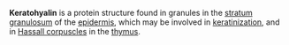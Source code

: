 {{copy to wiktionary}} 
{{unsourced}}
'''Keratohyalin''' is a protein structure found in granules in the [[stratum granulosum]] of the [[epidermis]], which may be involved in [[keratinization]], and in [[Hassall corpuscles]] in the [[thymus]].

{{med-stub}}